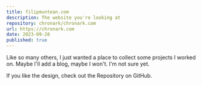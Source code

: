 ```yaml
---
title: filipmuntean.com
description: The website you're looking at
repository: chronark/chronark.com
url: https://chronark.com
date: 2023-09-28
published: true
---
```



Like so many others, I just wanted a place to collect some projects I worked on. Maybe I'll add a blog, maybe I won't. I'm not sure yet.

If you like the design, check out the Repository on GitHub.

